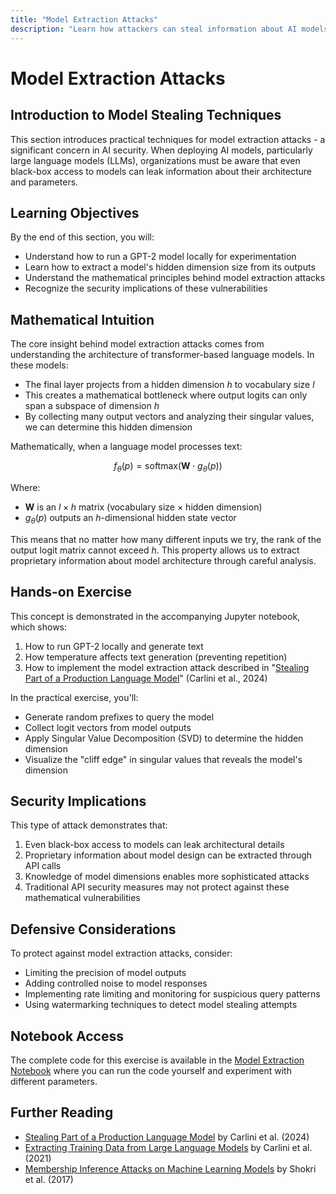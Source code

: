 ```yaml
---
title: "Model Extraction Attacks"
description: "Learn how attackers can steal information about AI models"
---
```


# Model Extraction Attacks

## Introduction to Model Stealing Techniques

This section introduces practical techniques for model extraction attacks - a significant concern in AI security. When deploying AI models, particularly large language models (LLMs), organizations must be aware that even black-box access to models can leak information about their architecture and parameters.

## Learning Objectives

By the end of this section, you will:

- Understand how to run a GPT-2 model locally for experimentation
- Learn how to extract a model's hidden dimension size from its outputs
- Understand the mathematical principles behind model extraction attacks
- Recognize the security implications of these vulnerabilities

## Mathematical Intuition

The core insight behind model extraction attacks comes from understanding the architecture of transformer-based language models. In these models:

- The final layer projects from a hidden dimension _h_ to vocabulary size _l_
- This creates a mathematical bottleneck where output logits can only span a subspace of dimension _h_
- By collecting many output vectors and analyzing their singular values, we can determine this hidden dimension

Mathematically, when a language model processes text:

$$f_\theta(p) = \text{softmax}(\mathbf{W} \cdot g_\theta(p))$$

Where:

- $\mathbf{W}$ is an $l \times h$ matrix (vocabulary size × hidden dimension)
- $g_\theta(p)$ outputs an $h$-dimensional hidden state vector

This means that no matter how many different inputs we try, the rank of the output logit matrix cannot exceed _h_. This property allows us to extract proprietary information about model architecture through careful analysis.

## Hands-on Exercise

This concept is demonstrated in the accompanying Jupyter notebook, which shows:

1. How to run GPT-2 locally and generate text
2. How temperature affects text generation (preventing repetition)
3. How to implement the model extraction attack described in "[Stealing Part of a Production Language Model](https://arxiv.org/pdf/2403.06634)" (Carlini et al., 2024)

In the practical exercise, you'll:

- Generate random prefixes to query the model
- Collect logit vectors from model outputs
- Apply Singular Value Decomposition (SVD) to determine the hidden dimension
- Visualize the "cliff edge" in singular values that reveals the model's dimension

## Security Implications

This type of attack demonstrates that:

1. Even black-box access to models can leak architectural details
2. Proprietary information about model design can be extracted through API calls
3. Knowledge of model dimensions enables more sophisticated attacks
4. Traditional API security measures may not protect against these mathematical vulnerabilities

## Defensive Considerations

To protect against model extraction attacks, consider:

- Limiting the precision of model outputs
- Adding controlled noise to model responses
- Implementing rate limiting and monitoring for suspicious query patterns
- Using watermarking techniques to detect model stealing attempts

## Notebook Access

The complete code for this exercise is available in the [Model Extraction Notebook](/notebooks/model-extraction.ipynb) where you can run the code yourself and experiment with different parameters.

## Further Reading

- [Stealing Part of a Production Language Model](https://arxiv.org/pdf/2403.06634) by Carlini et al. (2024)
- [Extracting Training Data from Large Language Models](https://arxiv.org/abs/2012.07805) by Carlini et al. (2021)
- [Membership Inference Attacks on Machine Learning Models](https://arxiv.org/abs/1610.05820) by Shokri et al. (2017)
